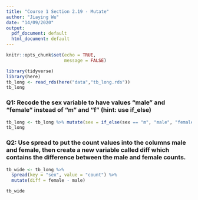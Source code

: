 ```yaml
---
title: "Course 1 Section 2.19 - Mutate"
author: "Jiaying Wu"
date: "14/09/2020"
output:
  pdf_document: default
  html_document: default
---
```


```r
knitr::opts_chunk$set(echo = TRUE,
                      message = FALSE)
```

```r
library(tidyverse)
library(here)
tb_long <- read_rds(here("data","tb_long.rds"))
tb_long
```

### Q1: Recode the sex variable to have values “male” and “female” instead of “m” and “f” (hint: use if_else)

```r
tb_long <- tb_long %>% mutate(sex = if_else(sex == "m", "male", "female"))
tb_long
```

### Q2: Use spread to put the count values into the columns male and female, then create a new variable called diff which contains the difference between the male and female counts.

```r
tb_wide <- tb_long %>%
  spread(key = "sex", value = "count") %>%
  mutate(diff = female - male)

tb_wide
```


